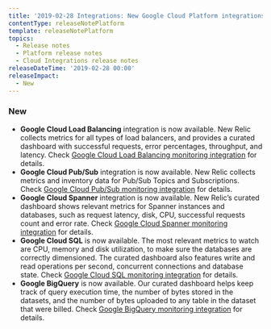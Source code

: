 ```yaml
---
title: '2019-02-28 Integrations: New Google Cloud Platform integrations'
contentType: releaseNotePlatform
template: releaseNotePlatform
topics:
  - Release notes
  - Platform release notes
  - Cloud Integrations release notes
releaseDateTime: '2019-02-28 00:00'
releaseImpact:
  - New
---
```


### New

* **Google Cloud Load Balancing** integration is now available. New Relic collects metrics for all types of load balancers, and provides a curated dashboard with successful requests, error percentages, throughput, and latency. Check [Google Cloud Load Balancing monitoring integration](https://docs.newrelic.com/docs/integrations/google-cloud-platform-integrations/gcp-integrations-list/google-cloud-load-balancing-monitoring-integration) for details.
* **Google Cloud Pub/Sub** integration is now available. New Relic collects metrics and inventory data for Pub/Sub Topics and Subscriptions. Check [Google Cloud Pub/Sub monitoring integration](https://docs.newrelic.com/docs/integrations/google-cloud-platform-integrations/gcp-integrations-list/google-cloud-pubsub-monitoring-integration) for details.
* **Google Cloud Spanner** integration is now available. New Relic’s curated dashboard shows relevant metrics for Spanner instances and databases, such as request latency, disk, CPU, successful requests count and error rate. Check [Google Cloud Spanner monitoring integration](https://docs.newrelic.com/docs/integrations/google-cloud-platform-integrations/gcp-integrations-list/google-cloud-spanner-monitoring-integration) for details.
* **Google Cloud SQL** is now available. The most relevant metrics to watch are CPU, memory and disk utilization, to make sure the databases are correctly dimensioned. The curated dashboard also features write and read operations per second, concurrent connections and database state. Check [Google Cloud SQL monitoring integration](https://docs.newrelic.com/docs/google-cloud-sql-monitoring-integration) for details.
* **Google BigQuery** is now available. Our curated dashboard helps keep track of query execution time, the number of bytes stored in the datasets, and the number of bytes uploaded to any table in the dataset that were billed. Check [Google BigQuery monitoring integration](https://docs.newrelic.com/docs/google-bigquery-integration) for details.
